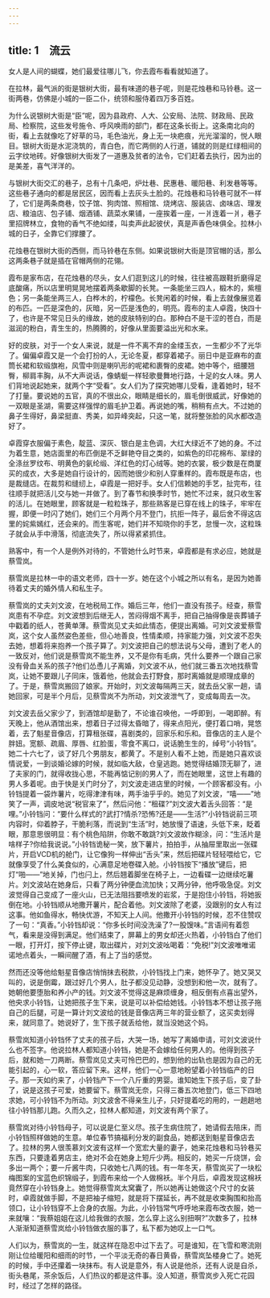 ```yaml
---
---
---
```

title: 1　流云
---



女人是人间的蝴蝶，她们最爱往哪儿飞，你去霞布看看就知道了。

在拉林，最气派的街是银树大街，最有味道的巷子呢，则是花烛巷和马铃巷。这一街两巷，仿佛是小城的一臣二仆，统领和服侍着四万多百姓。

为什么说银树大街是“臣”呢，因为县政府、人大、公安局、法院、财政局、民政局、检察院，这些发号施令、呼风唤雨的部门，都在这条长街上。这条南北向的街，看上去就像吃了好草的马，毛色油光，身上无一块疤痕，光光溜溜的，悦人眼目。银树大街是水泥浇筑的，青白色，而它两侧的人行道，铺就的则是红绿相间的云字纹地砖。好像银树大街发了一道惠及贫者的法令，它们赶着去执行，因为出的是美差，喜气洋洋的。

与银树大街交汇的巷子，总有十几条吧，炉灶巷、民惠巷、暖阳巷、利发巷等等。这些巷子通向的都是居民区，因而看上去灰头土脸的。花烛巷和马铃巷可就不一样了，它们是两条商巷，饺子馆、狗肉馆、照相馆、烧烤店、服装店、卤味店、理发店、粮油店、包子铺、烟酒铺、蔬菜水果铺，一座挨着一座，一爿连着一爿，巷子里招牌林立，食物的香气不绝如缕，叫卖声此起彼伏，真是声香色味俱全。拉林小城的日子，全靠它们撑腰了。

花烛巷在银树大街的西侧，而马铃巷在东侧。如果说银树大街是顶官帽的话，那么这两条巷子就是插在官帽两侧的花翎。

霞布是家布店，在花烛巷的尽头，女人们逛到这儿的时候，往往被高跟鞋折磨得足底酸痛，所以店里明晃晃地摆着两条歇脚的长凳。一条能坐三四人，椴木的，紫檀色；另一条能坐两三人，白桦木的，柠檬色。长凳闲着的时候，看上去就像展览着的布匹。一匹是深色的，灰暗，另一匹是浅色的，明亮。霞布的主人卓霞，快四十了，也许是不常见日头的缘故，她的皮肤特别的白。那种白不是干涩的苍白，而是滋润的粉白，青生生的，热腾腾的，好像从里面要溢出光和水来。

好的皮肤，对于一个女人来说，就是一件不离不弃的金缕玉衣，一生都少不了光华了。偏偏卓霞又是一个会打扮的人，无论冬夏，都穿着裙子。丽日中是亚麻布的直筒长裙和软缎旗袍，风雪中则是喇叭形的呢裙和裹臀的皮裙。她中等个，细腰翘臀，柳肩丰胸，从不大声说话，像蜻蜓一样轻歌曼舞地行路，十足的女人味。男人们背地说起她来，就两个字“受看”。女人们为了探究她哪儿受看，逢着她时，轻不了打量。要说她的五官，真的不很出众，眼睛是细长的，眉毛倒很威武，好像她的一双眼是圣湖，需要这样强悍的眉毛护卫着。再说她的嘴，稍稍有点大。不过她的鼻子生得好，鼻梁挺直、秀美，如异峰突起，只这一笔，就将整张脸的风水都改造好了。

卓霞穿衣服偏于素色，靛蓝、深灰、银白是主色调，大红大绿近不了她的身。不过为着生意，她店面里的布匹倒是不乏鲜艳夺目之类的，如紫色的印花棉布、翠绿的全涤丝罗纹布、明黄色的氨纶缎、洋红色的灯心绒等。她的衣裳，极少数是在商厦买的成衣，大多是她自行设计的，因而她很少和别人穿重样的。霞布既是布店，也是裁缝店。在裁剪和缝纫上，卓霞是一把好手。女人们信赖她的手艺，扯完布，往往顺手就把活儿交与她一并做了。到了春节和换季时节，她忙不过来，就只收生客的活儿。在她眼里，顾客就是一粒粒珠子，那些熟客是已穿在线上的珠子，牢牢在握，即便一时闪了她们，她们三个月两个月不登门，抗拒一阵子，最后舍不得这店里的姹紫嫣红，还会来的。而生客呢，她们并不知晓你的手艺，怠慢一次，这粒珠子就会从手中滑落，彻底流失了，所以得紧紧抓住。

熟客中，有一个人是例外对待的，不管她什么时节来，卓霞都是有求必应，她就是蔡雪岚。

蔡雪岚是拉林一中的语文老师，四十一岁。她在这个小城之所以有名，是因为她善待着丈夫的婚外情人和私生子。

蔡雪岚的丈夫刘文波，在地税局工作。婚后三年，他们一直没有孩子。经查，蔡雪岚患有不孕症。刘文波想到后继无人，苦闷得烟不离手，把自己抽得像是丧葬铺子中戳着的纸人，苍黄单薄。蔡雪岚见丈夫如此情态，便提出离婚。可刘文波爱蔡雪岚，这个女人虽然姿色差些，但心地善良，性情柔顺，持家能力强，刘文波不忍失去她，想着将来抱养一个孩子算了。刘文波把自己的想法说与父母，遭到了老人的一致反对，他们说是蔡雪岚不能生养，又不是你有毛病，凭什么要养一个跟自己家没有骨血关系的孩子?他们怂恿儿子离婚，刘文波不从，他们就三番五次地找蔡雪岚，让她不要跟儿子同床，饿着他，他就会去打野食，那时离婚就是顺理成章的了。于是，蔡雪岚搬回了娘家。开始时，刘文波每隔两三天，就去岳父家一趟，请她回家，可是半个月后，见蔡雪岚不为所动，刘文波泄气了，变成每周去一次。

刘文波去岳父家少了，到酒馆却是勤了，不论谁召唤他，一呼即到，一喝即醉。有天晚上，他从酒馆出来，想着日子过得太昏暗了，得来点阳光，便打着口哨，晃悠着，去了魁星音像店，打算租张碟，喜剧类的，回家乐和乐和。音像店的主人是个胖妞。宽额、疏眉、厚唇、红脸蛋，零食不离口，说话脆生生的，绰号“小铃铛”。她二十六七了，谈了好几个男朋友，都黄了。不是别人看不上她，而是她只喜欢谈情说爱，一到谈婚论嫁的时候，就如临大敌，仓皇逃跑。她觉得结婚顶无聊了，进了夫家的门，就得收拢心思，不能再惦记别的男人了，而在她眼里，这世上有趣的男人多着呢。由于快是关门时分了，刘文波走进店里的时候，一个顾客都没有。小铃铛提着一袋炸薯片，吃得津津有味，两手油乎乎的。她见了刘文波，“嘻——”地笑了一声，调皮地说“税官来了”，然后问他：“租碟?”刘文波大着舌头回答：“是哩。”小铃铛问：“要什么样式的?武打?情杀?恐怖?还是——生活?”小铃铛说前三项内容时，仰着脖子，干脆利落，而说到“生活”时，她放慢了语速，头低下来，眨着眼，那意思很明显：有个桃色陷阱，你敢不敢跳?刘文波故作糊涂，问：“生活片是啥样子?你给我说说。”小铃铛诡秘一笑，放下薯片，拍拍手，从抽屉里取出一张碟片，开启VCD机的舱门，让它像狗一样伸出“舌头”来，然后把碟片轻轻喂给它，它就像享受了什么美食似的，心满意足地卷碟入舱。小铃铛按下“播放”键后，把灯“啪——”地关掉，门也闩上，然后翘着脚坐在椅子上，一边看碟一边继续吃薯片。刘文波站在她身后，只看了两分钟便血流加快；又两分钟，他呼吸急促。刘文波觉得自己变成了一座火山，已无法阻挡要喷发的岩浆，于是抱住小铃铛，将她扳倒在地。小铃铛顺从地撒开薯片，配合着他。刘文波除了老婆，没跟别的女人有过这事。他如鱼得水，畅快优游，不知天上人间。他撒开小铃铛的时候，忍不住赞叹了一句：“真香。”小铃铛却说：“你多长时间没洗澡了?一股馊味。”言语间有着怨气，看来是没得到满足。他们结束了，屏幕上的男女却还火热着，小铃铛白了他们一眼，打开灯，按下停止键，取出碟片，对刘文波吆喝着：“免税!”刘文波唯唯诺诺地点着头，一瞬间醒了酒，有上了当的感觉。

然而还没等他给魁星音像店悄悄抹去税款，小铃铛找上门来，她怀孕了。她又哭又叫的，说是倒霉，跟过好几个男人，肚子都没见动静，没想到和他一次，就有了。她朝他要堕胎和养小产的钱。刘文波不觉得这是麻烦缠身，相反倒有点喜出望外，他央求小铃铛，让她把孩子生下来，说是可以补偿给她钱。小铃铛本不想让孩子拖自己的后腿，可是一算计刘文波给的钱是音像店两三年的营业额了，这买卖划得来，就同意了。她说好了，生下孩子就丢给他，就当没她这个妈。

蔡雪岚知道小铃铛怀了丈夫的孩子后，大哭一场，她写了离婚申请，可刘文波说什么也不签字。他说拉林人都知道小铃铛，她是不会嫁给任何男人的。他得到孩子后，就和她一刀两断。蔡雪岚见丈夫可怜巴巴的，想到他的出轨也是因为自己的无能引起的，心一软，答应留下来。这样，他们一心一意地盼望着小铃铛临产的日子。那一天如约来了，小铃铛产下一个八斤重的男婴。谁知她生下孩子后，变了卦了，说是这孩子可爱，她要留下。蔡雪岚无奈，只得三番五次地登门，低三下四地求她，可小铃铛不为所动。刘文波舍不得亲生儿子，只好提着吃的用的，一趟趟地往小铃铛那儿跑。久而久之，拉林人都知道，刘文波有两个家了。

蔡雪岚对待小铃铛母子，可以说是仁至义尽。孩子生病住院了，她请假去陪床，而小铃铛照样做她的生意。单位春节搞福利分发的副食品，她都送到魁星音像店去了。拉林的男人很羡慕刘文波有这样一个宽宏大量的妻子，她来花烛巷和马铃巷买东西，只要逢着男店主，绝对不会在她身上短斤少两。相反的，她买一斤烧饼，会多出一两个；要一斤酱牛肉，只收她七八两的钱。有一年冬天，蔡雪岚买了一块松梅图案的宝蓝色织锦缎子，到霞布来给一个人做棉袄。半个月后，卓霞发现这棉袄竟然穿在小铃铛身上。她觉得蔡雪岚太窝囊了，所以她再让她做这个尺寸的女装时，卓霞就做手脚，不是把袖子缩短，就是将下摆延长，再不就是收束胸围和抬高领口，让小铃铛穿不上合身的衣服。为此，小铃铛常气呼呼地来霞布改衣服，她一来就嚷：“我蔡姐姐在这儿给我做的衣服，怎么穿上这么别扭啊?”次数多了，拉林人渐渐知道蔡雪岚给小铃铛做衣服的事了，私下都为她叹上一口气。

人们以为，蔡雪岚的一生，就这样在隐忍中过下去了。可是谁知，在飞雪和寒流刚刚让位给暖阳和细雨的时节，一个平淡无奇的春日黄昏，蔡雪岚坠楼身亡了。她死的时候，手中还攥着一块抹布。有人说是意外，有人说是他杀，还有人说是自杀，街头巷尾，茶余饭后，人们热议的都是这件事。没人知道，蔡雪岚步入死亡花园时，经过了怎样的路径。
